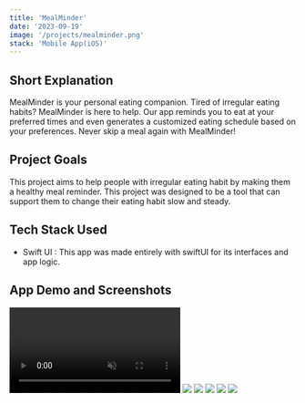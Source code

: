 ```yaml
---
title: 'MealMinder'
date: '2023-09-19'
image: '/projects/mealminder.png'
stack: 'Mobile App(iOS)'
---
```


## Short Explanation
MealMinder is your personal eating companion. Tired of irregular eating habits? MealMinder is here to help. Our app reminds you to eat at your preferred times and even generates a customized eating schedule based on your preferences. Never skip a meal again with MealMinder!

## Project Goals
This project aims to help people with irregular eating habit by making them a healthy meal reminder. This project was designed to be a tool that can support them to change their eating habit slow and steady.

## Tech Stack Used
* Swift UI : This app was made entirely with swiftUI for its interfaces and app logic.

## App Demo and Screenshots
<section className="w-full grid grid-cols-1 sm:grid-cols-2 md:grid-cols-3 gap-4">
  <video className="w-full rounded-sm" autoPlay muted controls>
    <source src="/projects/mealminder-demo-1.webm" type="video/webm" />
  </video>
  <Image src="/projects/mealminder-pict-1.png" className="w-full rounded-sm" height={300} width={200} />
  <Image src="/projects/mealminder-pict-2.png" className="w-full rounded-sm" height={300} width={200} />
  <Image src="/projects/mealminder-pict-3.png" className="w-full rounded-sm" height={300} width={200} />
  <Image src="/projects/mealminder-pict-4.png" className="w-full rounded-sm" height={300} width={200} />
  <Image src="/projects/mealminder-pict-5.png" className="w-full rounded-sm" height={300} width={200} />
</section>
